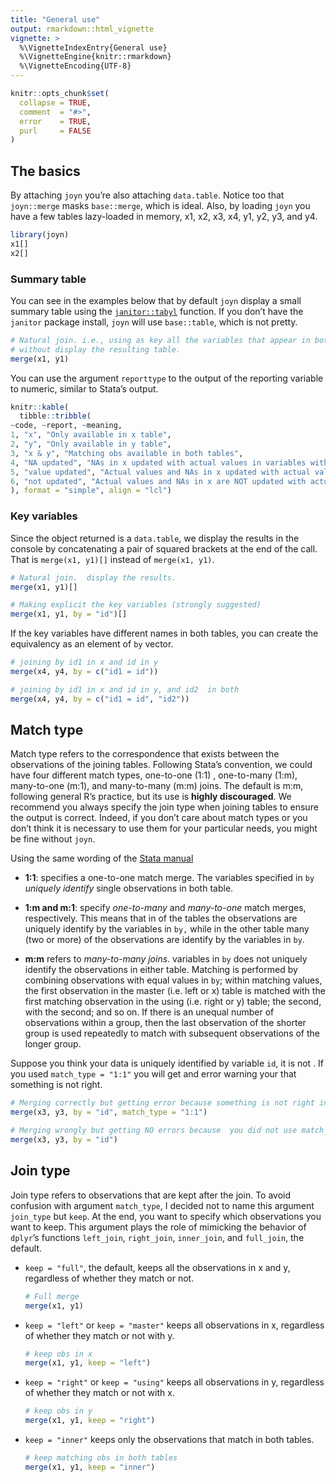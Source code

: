 ```yaml
---
title: "General use"
output: rmarkdown::html_vignette
vignette: >
  %\VignetteIndexEntry{General use}
  %\VignetteEngine{knitr::rmarkdown}
  %\VignetteEncoding{UTF-8}
---
```


```r
knitr::opts_chunk$set(
  collapse = TRUE,
  comment  = "#>", 
  error    = TRUE, 
  purl     = FALSE
)
```

## The basics

By attaching `joyn` you're also attaching `data.table`. Notice too that
`joyn::merge` masks `base::merge`, which is ideal. Also, by loading `joyn` you
have a few tables lazy-loaded in memory, x1, x2, x3, x4, y1, y2, y3, and y4.

```r
library(joyn)
x1[]
x2[]
```

### Summary table

You can see in the examples below that by default `joyn` display a small summary
table using the
[`janitor::tabyl`](https://sfirke.github.io/janitor/articles/tabyls.html)
function. If you don't have the `janitor` package install, `joyn` will use
`base::table`, which is not pretty.

```r
# Natural join. i.e., using as key all the variables that appear in both tables.
# without display the resulting table.
merge(x1, y1)
```

You can use the argument `reporttype` to the output of the reporting variable to
numeric, similar to Stata's output.

```r
knitr::kable(
  tibble::tribble(
~code, ~report, ~meaning,
1, "x", "Only available in x table",
2, "y", "Only available in y table",
3, "x & y", "Matching obs available in both tables",
4, "NA updated", "NAs in x updated with actual values in variables with same names in y",
5, "value updated", "Actual values and NAs in x updated with actual values in variables with same names in y",
6, "not updated", "Actual values and NAs in x are NOT updated with actual values in y"
), format = "simple", align = "lcl")
```

### Key variables

Since the object returned is a `data.table`, we display the results in the
console by concatenating a pair of squared brackets at the end of the call. That
is `merge(x1, y1)[]` instead of `merge(x1, y1)`.

```r
# Natural join.  display the results.
merge(x1, y1)[]

# Making explicit the key variables (strongly suggested)
merge(x1, y1, by = "id")[]
```

If the key variables have different names in both tables, you can create the
equivalency as an element of `by` vector.

```r
# joining by id1 in x and id in y
merge(x4, y4, by = c("id1 = id"))

# joining by id1 in x and id in y, and id2  in both
merge(x4, y4, by = c("id1 = id", "id2"))
```

## Match type

Match type refers to the correspondence that exists between the observations of
the joining tables. Following Stata's convention, we could have four different
match types, one-to-one (1:1) , one-to-many (1:m), many-to-one (m:1), and
many-to-many (m:m) joins. The default is m:m, following general R's practice,
but its use is **highly discouraged**. We recommend you always specify the join
type when joining tables to ensure the output is correct. Indeed, if you don't
care about match types or you don't think it is necessary to use them for your
particular needs, you might be fine without `joyn`.

Using the same wording of the [Stata
manual](https://www.stata.com/manuals/dmerge.pdf)

-   **1:1**: specifies a one-to-one match merge. The variables specified in `by`
    *uniquely identify* single observations in both table.

-   **1:m and m:1**: specify *one-to-many* and *many-to-one* match merges,
    respectively. This means that in of the tables the observations are uniquely
    identify by the variables in `by,` while in the other table many (two or
    more) of the observations are identify by the variables in `by`.

-   **m:m** refers to *many-to-many joins*. variables in `by` does not uniquely
    identify the observations in either table. Matching is performed by
    combining observations with equal values in `by`; within matching values,
    the first observation in the master (i.e. left or x) table is matched with
    the first matching observation in the using (i.e. right or y) table; the
    second, with the second; and so on. If there is an unequal number of
    observations within a group, then the last observation of the shorter group
    is used repeatedly to match with subsequent observations of the longer
    group.

Suppose you think your data is uniquely identified by variable `id`, it is not .
If you used `match_type = "1:1"` you will get and error warning your that
something is not right.

```r
# Merging correctly but getting error because something is not right in the data
merge(x3, y3, by = "id", match_type = "1:1")

# Merging wrongly but getting NO errors because  you did not use match_type
merge(x3, y3, by = "id")
```

## Join type

Join type refers to observations that are kept after the join. To avoid
confusion with argument `match_type`, I decided not to name this argument
`join_type` but `keep`. At the end, you want to specify which observations you
want to keep. This argument plays the role of mimicking the behavior of
`dplyr`'s functions `left_join`, `right_join`, `inner_join`, and `full_join`,
the default.

-   `keep = "full"`, the default, keeps all the observations in x and y,
    regardless of whether they match or not.

    ```r
    # Full merge
    merge(x1, y1)
    ```

-   `keep = "left"` or `keep = "master"` keeps all observations in x, regardless
    of whether they match or not with y.

    ```r
    # keep obs in x
    merge(x1, y1, keep = "left")
    ```

-   `keep = "right"` or `keep = "using"` keeps all observations in y, regardless
    of whether they match or not with x.

    ```r
    # keep obs in y
    merge(x1, y1, keep = "right")
    ```

-   `keep = "inner"` keeps only the observations that match in both tables.

    ```r
    # keep matching obs in both tables
    merge(x1, y1, keep = "inner")
    ```
